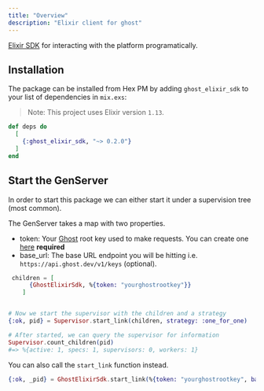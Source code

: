 ```yaml
---
title: "Overview"
description: "Elixir client for ghost"
---
```


[Elixir SDK](https://github.com/glamboyosa/ghost-elixir-sdk) for interacting with the platform programatically.

## Installation

The package can be installed from Hex PM by adding `ghost_elixir_sdk` to your list of dependencies in `mix.exs`:

> Note: This project uses Elixir version `1.13`.

```elixir
def deps do
  [
    {:ghost_elixir_sdk, "~> 0.2.0"}
  ]
end
```

## Start the GenServer

In order to start this package we can either start it under a supervision tree (most common).

The GenServer takes a map with two properties.

- token: Your [Ghost](https://ghost.com) root key used to make requests. You can create one [here](https://app.ghost.com/settings/root-keys) **required**
- base_url: The base URL endpoint you will be hitting i.e. `https://api.ghost.dev/v1/keys` (optional).

```elixir
 children = [
      {GhostElixirSdk, %{token: "yourghostrootkey"}}
    ]


# Now we start the supervisor with the children and a strategy
{:ok, pid} = Supervisor.start_link(children, strategy: :one_for_one)

# After started, we can query the supervisor for information
Supervisor.count_children(pid)
#=> %{active: 1, specs: 1, supervisors: 0, workers: 1}
```

You can also call the `start_link` function instead.

```elixir
{:ok, _pid} = GhostElixirSdk.start_link(%{token: "yourghostrootkey", base_url: "https://api.ghost.dev/v1/keys"})
```
